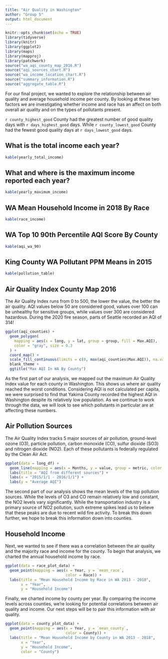 ```yaml
---
title: "Air Quality in Washington"
author: "Group 5"
output: html_document
---
```

```r
knitr::opts_chunk$set(echo = TRUE)
library(tidyverse)
library(knitr)
library(ggplot2)
library(maps)
library(mapproj)
library(patchwork)
source("wa_aqi_county_map_2016.R")
source("aqi_sources_chart.R")
source("wa_income_location_chart.R")
source("summary_information.R")
source("aggregate_table.R")
```

For our final project, we wanted to explore the relationship between air quality and average household income per county. By looking at these two factors we are investigating whether income and race has an affect on both overall air quality and on the types of pollutants present. 

`r county_highest_good` County had the greatest number of good quality days with `r days_highest_good` days. While `r county_lowest_good` County had the fewest good quality days at `r days_lowest_good` days. 


## What is the total income each year?
```r
kable(yearly_total_income)
```

## What and where is the maximum income reported each year? 
```r
kable(yearly_maximum_income)
```


## WA Mean Household Income in 2018 By Race
```r
kable(race_income)
```



## WA Top 10 90th Percentile AQI Score By County
```r
kable(aqi_wa_90)
```



## King County WA Pollutant PPM Means in 2015 
```r
kable(pollution_table)
```






## Air Quality Index County Map 2016
The Air Quality Index runs from 0 to 500, the lower the value, the better the air quality. AQI values below 50 are considered good, values over 100 can be unhealthy for sensitive groups, while values over 300 are considered hazardous. During the 2020 fire season, parts of Seattle recorded an AQI of 314!

```r
ggplot(aqi_counties) +
  geom_polygon(
    mapping = aes(x = long, y = lat, group = group, fill = Max.AQI),
    color = "gray", size = 0.3
  ) +
  coord_map() +
  scale_fill_continuous(limits = c(0, max(aqi_counties$Max.AQI)), na.value = "white", low="green", high="brown") +
  blank_theme +
  ggtitle("Max AQI In WA By County")
```

As the first part of our analysis, we mapped out the maximum Air Quality Index value for each county in Washington. This shows us where air quality reached the worst conditions. Considering AQI is not calculated per capita, we were surprised to find that Yakima County recorded the highest AQI in Washington despite its relatively low population. As we continue to work through the data, we will look to see which pollutants in particular are at affecting these numbers.  

## Air Pollution Sources 
The Air Quality Index tracks 5 major sources of air pollution, ground-level ozone (O3), particle pollution, carbon monoxide (CO), sulfur dioxide (SO3) and nitrogen dioxide (NO2). Each of these pollutants is federally regulated by the Clean Air Act. 

```r
ggplot(data = long_df) +
  geom_line(mapping = aes(x = Months, y = value, group = metric, color = metric)) +
  labs(title = "AQI from different sources") +
  labs(x = "2015/1/1 - 2016/1/1") +
  labs(y = "Average AQI")
```

The second part of our analysis shows the mean levels of the top pollution sources. While the levels of O3 and CO remain relatively low and constant, the NO2 levels vary significantly. While the transportation industry is a primary source of NO2 pollution, such extreme spikes lead us to believe that these peaks are due to recent wild fire activity. To break this down  further, we hope to break this information down into counties.  

## Household Income 
Next, we wanted to see if there was a correlation between the air quality and the majority race and income for the county. To begin that analysis, we charted the annual household income by race. 
```r
ggplot(data = race_plot_data) +
  geom_point(mapping = aes(x = Year, y = `mean_race`,
                           color = Race)) +
  labs(title = "Mean Household Income by Race in WA 2013 - 2018",
       x = "Year",
       y = "Household Income")
``` 
Finally, we charted income by county per year. By comparing the income levels across counties, we're looking for potential correlations between air quality and income. Our next steps will be to pair this information with air quality.

``` r

ggplot(data = county_plot_data) +
  geom_point(mapping = aes(x = Year, y = `mean_county`,
                           color = County)) +
  labs(title = "Mean Household Income by County in WA 2013 - 2018",
       x = "Year",
       y = "Household Income",
       color = "County")
```

 